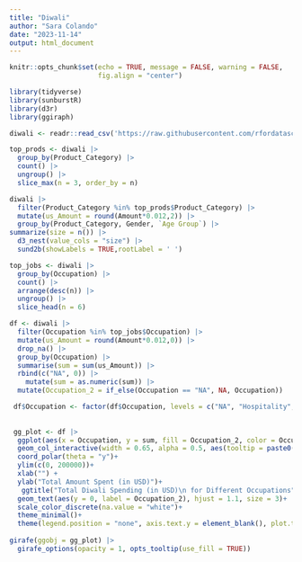 ```yaml
---
title: "Diwali"
author: "Sara Colando"
date: "2023-11-14"
output: html_document
---
```


```r
knitr::opts_chunk$set(echo = TRUE, message = FALSE, warning = FALSE,
                      fig.align = "center")

library(tidyverse)
library(sunburstR)
library(d3r)
library(ggiraph)
```

```r
diwali <- readr::read_csv('https://raw.githubusercontent.com/rfordatascience/tidytuesday/master/data/2023/2023-11-14/diwali_sales_data.csv')
```

```r
top_prods <- diwali |>
  group_by(Product_Category) |>
  count() |>
  ungroup() |>
  slice_max(n = 3, order_by = n)
```

```r
diwali |>
  filter(Product_Category %in% top_prods$Product_Category) |>
  mutate(us_Amount = round(Amount*0.012,2)) |>
  group_by(Product_Category, Gender, `Age Group`) |>
summarize(size = n()) |>
  d3_nest(value_cols = "size") |>
  sund2b(showLabels = TRUE,rootLabel = ' ')
```


```r
top_jobs <- diwali |>
  group_by(Occupation) |>
  count() |>
  arrange(desc(n)) |>
  ungroup() |>
  slice_head(n = 6)
```



```r
df <- diwali |>
  filter(Occupation %in% top_jobs$Occupation) |>
  mutate(us_Amount = round(Amount*0.012,0)) |>
  drop_na() |>
  group_by(Occupation) |>
  summarise(sum = sum(us_Amount)) |>
  rbind(c("NA", 0)) |>
    mutate(sum = as.numeric(sum)) |>
  mutate(Occupation_2 = if_else(Occupation == "NA", NA, Occupation))

 df$Occupation <- factor(df$Occupation, levels = c("NA", "Hospitality", "Govt", "Banking", "Aviation", "Healthcare", "IT Sector"))
 
  
 gg_plot <- df |>
  ggplot(aes(x = Occupation, y = sum, fill = Occupation_2, color = Occupation_2)) +
  geom_col_interactive(width = 0.65, alpha = 0.5, aes(tooltip = paste0(Occupation,":\n",sum))) +
  coord_polar(theta = "y")+
  ylim(c(0, 200000))+
  xlab("") +
  ylab("Total Amount Spent (in USD)")+
   ggtitle("Total Diwali Spending (in USD)\n for Different Occupations")+
  geom_text(aes(y = 0, label = Occupation_2), hjust = 1.1, size = 3)+
  scale_color_discrete(na.value = "white")+
  theme_minimal()+
  theme(legend.position = "none", axis.text.y = element_blank(), plot.title = element_text(hjust = 0.5))
 
girafe(ggobj = gg_plot) |>
  girafe_options(opacity = 1, opts_tooltip(use_fill = TRUE))
```

```r

```

